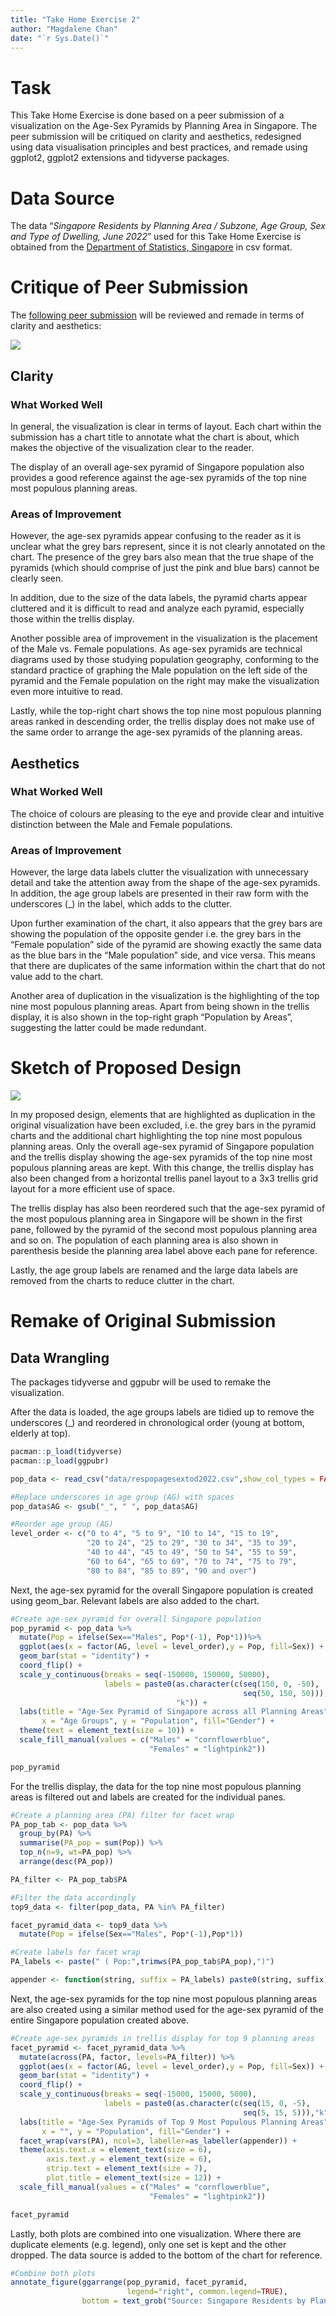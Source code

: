 ```yaml
---
title: "Take Home Exercise 2"
author: "Magdalene Chan"
date: "`r Sys.Date()`"
---
```


# Task

This Take Home Exercise is done based on a peer submission of a visualization on the Age-Sex Pyramids by Planning Area in Singapore. The peer submission will be critiqued on clarity and aesthetics, redesigned using data visualisation principles and best practices, and remade using ggplot2, ggplot2 extensions and tidyverse packages.

# Data Source

The data "*Singapore Residents by Planning Area / Subzone, Age Group, Sex and Type of Dwelling, June 2022*" used for this Take Home Exercise is obtained from the [Department of Statistics, Singapore](https://www.singstat.gov.sg/find-data/search-by-theme/population/geographic-distribution/latest-data) in csv format.

# Critique of Peer Submission

The [following peer submission](https://public.tableau.com/app/profile/ziyi3083/viz/Take-home_Ex01_Dashboard/Dashboard) will be reviewed and remade in terms of clarity and aesthetics:

![](images/image-355852776.png)

## Clarity

### What Worked Well

In general, the visualization is clear in terms of layout. Each chart within the submission has a chart title to annotate what the chart is about, which makes the objective of the visualization clear to the reader.

The display of an overall age-sex pyramid of Singapore population also provides a good reference against the age-sex pyramids of the top nine most populous planning areas.

### Areas of Improvement

However, the age-sex pyramids appear confusing to the reader as it is unclear what the grey bars represent, since it is not clearly annotated on the chart. The presence of the grey bars also mean that the true shape of the pyramids (which should comprise of just the pink and blue bars) cannot be clearly seen.

In addition, due to the size of the data labels, the pyramid charts appear cluttered and it is difficult to read and analyze each pyramid, especially those within the trellis display.

Another possible area of improvement in the visualization is the placement of the Male vs. Female populations. As age-sex pyramids are technical diagrams used by those studying population geography, conforming to the standard practice of graphing the Male population on the left side of the pyramid and the Female population on the right may make the visualization even more intuitive to read.

Lastly, while the top-right chart shows the top nine most populous planning areas ranked in descending order, the trellis display does not make use of the same order to arrange the age-sex pyramids of the planning areas.

## Aesthetics

### What Worked Well

The choice of colours are pleasing to the eye and provide clear and intuitive distinction between the Male and Female populations.

### Areas of Improvement

However, the large data labels clutter the visualization with unnecessary detail and take the attention away from the shape of the age-sex pyramids. In addition, the age group labels are presented in their raw form with the underscores (\_) in the label, which adds to the clutter.

Upon further examination of the chart, it also appears that the grey bars are showing the population of the opposite gender i.e. the grey bars in the "Female population" side of the pyramid are showing exactly the same data as the blue bars in the "Male population" side, and vice versa. This means that there are duplicates of the same information within the chart that do not value add to the chart.

Another area of duplication in the visualization is the highlighting of the top nine most populous planning areas. Apart from being shown in the trellis display, it is also shown in the top-right graph "Population by Areas", suggesting the latter could be made redundant.

# Sketch of Proposed Design

![](images/sketch.jpeg)

In my proposed design, elements that are highlighted as duplication in the original visualization have been excluded, i.e. the grey bars in the pyramid charts and the additional chart highlighting the top nine most populous planning areas. Only the overall age-sex pyramid of Singapore population and the trellis display showing the age-sex pyramids of the top nine most populous planning areas are kept. With this change, the trellis display has also been changed from a horizontal trellis panel layout to a 3x3 trellis grid layout for a more efficient use of space.

The trellis display has also been reordered such that the age-sex pyramid of the most populous planning area in Singapore will be shown in the first pane, followed by the pyramid of the second most populous planning area and so on. The population of each planning area is also shown in parenthesis beside the planning area label above each pane for reference.

Lastly, the age group labels are renamed and the large data labels are removed from the charts to reduce clutter in the chart.

# Remake of Original Submission

## Data Wrangling

The packages tidyverse and ggpubr will be used to remake the visualization.

After the data is loaded, the age groups labels are tidied up to remove the underscores (\_) and reordered in chronological order (young at bottom, elderly at top).

```r
pacman::p_load(tidyverse)
pacman::p_load(ggpubr)

pop_data <- read_csv("data/respopagesextod2022.csv",show_col_types = FALSE)

#Replace underscores in age group (AG) with spaces
pop_data$AG <- gsub("_", " ", pop_data$AG)

#Reorder age group (AG)
level_order <- c("0 to 4", "5 to 9", "10 to 14", "15 to 19", 
                 "20 to 24", "25 to 29", "30 to 34", "35 to 39", 
                 "40 to 44", "45 to 49", "50 to 54", "55 to 59", 
                 "60 to 64", "65 to 69", "70 to 74", "75 to 79", 
                 "80 to 84", "85 to 89", "90 and over")
```

Next, the age-sex pyramid for the overall Singapore population is created using geom_bar. Relevant labels are also added to the chart.

```r
#Create age-sex pyramid for overall Singapore population
pop_pyramid <- pop_data %>%
  mutate(Pop = ifelse(Sex=="Males", Pop*(-1), Pop*1))%>%
  ggplot(aes(x = factor(AG, level = level_order),y = Pop, fill=Sex)) + 
  geom_bar(stat = "identity") +
  coord_flip() +
  scale_y_continuous(breaks = seq(-150000, 150000, 50000), 
                     labels = paste0(as.character(c(seq(150, 0, -50), 
                                                    seq(50, 150, 50))),
                                     "k")) +
  labs(title = "Age-Sex Pyramid of Singapore across all Planning Areas", 
       x = "Age Groups", y = "Population", fill="Gender") + 
  theme(text = element_text(size = 10)) + 
  scale_fill_manual(values = c("Males" = "cornflowerblue",
                               "Females" = "lightpink2"))

pop_pyramid
```

For the trellis display, the data for the top nine most populous planning areas is filtered out and labels are created for the individual panes.

```r
#Create a planning area (PA) filter for facet wrap
PA_pop_tab <- pop_data %>%
  group_by(PA) %>%
  summarise(PA_pop = sum(Pop)) %>%
  top_n(n=9, wt=PA_pop) %>%
  arrange(desc(PA_pop))

PA_filter <- PA_pop_tab$PA

#Filter the data accordingly
top9_data <- filter(pop_data, PA %in% PA_filter)

facet_pyramid_data <- top9_data %>%
  mutate(Pop = ifelse(Sex=="Males", Pop*(-1),Pop*1))

#Create labels for facet wrap
PA_labels <- paste(" ( Pop:",trimws(PA_pop_tab$PA_pop),")")

appender <- function(string, suffix = PA_labels) paste0(string, suffix)
```

Next, the age-sex pyramids for the top nine most populous planning areas are also created using a similar method used for the age-sex pyramid of the entire Singapore population created above.

```r
#Create age-sex pyramids in trellis display for top 9 planning areas
facet_pyramid <- facet_pyramid_data %>%
  mutate(across(PA, factor, levels=PA_filter)) %>%
  ggplot(aes(x = factor(AG, level = level_order),y = Pop, fill=Sex)) + 
  geom_bar(stat = "identity") +
  coord_flip() +
  scale_y_continuous(breaks = seq(-15000, 15000, 5000), 
                     labels = paste0(as.character(c(seq(15, 0, -5), 
                                                    seq(5, 15, 5))),"k")) +
  labs(title = "Age-Sex Pyramids of Top 9 Most Populous Planning Areas", 
       x = "", y = "Population", fill="Gender") +
  facet_wrap(vars(PA), ncol=3, labeller=as_labeller(appender)) + 
  theme(axis.text.x = element_text(size = 6),
        axis.text.y = element_text(size = 6),
        strip.text = element_text(size = 7),
        plot.title = element_text(size = 12)) +
  scale_fill_manual(values = c("Males" = "cornflowerblue", 
                               "Females" = "lightpink2"))

facet_pyramid
```

Lastly, both plots are combined into one visualization. Where there are duplicate elements (e.g. legend), only one set is kept and the other dropped. The data source is added to the bottom of the chart for reference.

```r
#Combine both plots
annotate_figure(ggarrange(pop_pyramid, facet_pyramid, 
                          legend="right", common.legend=TRUE),
                bottom = text_grob("Source: Singapore Residents by Planning Area / Subzone, Age Group, Sex and Type of Dwelling, June 2022. From the Department of Statistics, Singapore (2022)", size = 7))
```

